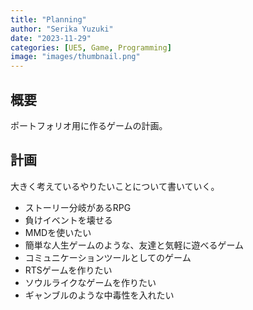 ```yaml
---
title: "Planning"
author: "Serika Yuzuki"
date: "2023-11-29"
categories: [UE5, Game, Programming]
image: "images/thumbnail.png"
---
```


## 概要

ポートフォリオ用に作るゲームの計画。

## 計画

大きく考えているやりたいことについて書いていく。

- ストーリー分岐があるRPG
- 負けイベントを壊せる
- MMDを使いたい
- 簡単な人生ゲームのような、友達と気軽に遊べるゲーム
- コミュニケーションツールとしてのゲーム
- RTSゲームを作りたい
- ソウルライクなゲームを作りたい
- ギャンブルのような中毒性を入れたい